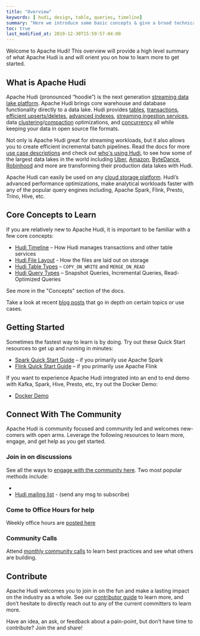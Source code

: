 ```yaml
---
title: "Overview"
keywords: [ hudi, design, table, queries, timeline]
summary: "Here we introduce some basic concepts & give a broad technical overview of Hudi"
toc: true
last_modified_at: 2019-12-30T15:59:57-04:00
---
```



Welcome to Apache Hudi! This overview will provide a high level summary of what Apache Hudi is and will orient you on
how to learn more to get started.

## What is Apache Hudi
Apache Hudi (pronounced “hoodie”) is the next generation [streaming data lake platform](/blog/2021/07/21/streaming-data-lake-platform).
Apache Hudi brings core warehouse and database functionality directly to a data lake. Hudi provides [tables](/docs/0.10.0/table_management),
[transactions](/docs/timeline), [efficient upserts/deletes](/docs/write_operations), [advanced indexes](/docs/indexing),
[streaming ingestion services](/docs/hoodie_streaming_ingestion), data [clustering](/docs/clustering)/[compaction](/docs/compaction) optimizations,
and [concurrency](/docs/concurrency_control) all while keeping your data in open source file formats.

Not only is Apache Hudi great for streaming workloads, but it also allows you to create efficient incremental batch pipelines.
Read the docs for more [use case descriptions](/docs/use_cases) and check out [who's using Hudi](/powered-by), to see how some of the
largest data lakes in the world including [Uber](https://eng.uber.com/uber-big-data-platform/), [Amazon](https://aws.amazon.com/blogs/big-data/how-amazon-transportation-service-enabled-near-real-time-event-analytics-at-petabyte-scale-using-aws-glue-with-apache-hudi/),
[ByteDance](http://hudi.apache.org/blog/2021/09/01/building-eb-level-data-lake-using-hudi-at-bytedance),
[Robinhood](https://s.apache.org/hudi-robinhood-talk) and more are transforming their production data lakes with Hudi.

Apache Hudi can easily be used on any [cloud storage platform](/docs/cloud).
Hudi’s advanced performance optimizations, make analytical workloads faster with any of
the popular query engines including, Apache Spark, Flink, Presto, Trino, Hive, etc.

## Core Concepts to Learn
If you are relatively new to Apache Hudi, it is important to be familiar with a few core concepts:
- [Hudi Timeline](/docs/timeline) – How Hudi manages transactions and other table services
- [Hudi File Layout](/docs/file_layouts) - How the files are laid out on storage
- [Hudi Table Types](/docs/table_types) – `COPY_ON_WRITE` and `MERGE_ON_READ`
- [Hudi Query Types](/docs/table_types#query-types) – Snapshot Queries, Incremental Queries, Read-Optimized Queries

See more in the "Concepts" section of the docs.

Take a look at recent [blog posts](/blog) that go in depth on certain topics or use cases.

## Getting Started
Sometimes the fastest way to learn is by doing. Try out these Quick Start resources to get up and running in minutes:
- [Spark Quick Start Guide](/docs/quick-start-guide) – if you primarily use Apache Spark
- [Flink Quick Start Guide](/docs/flink-quick-start-guide) – if you primarily use Apache Flink

If you want to experience Apache Hudi integrated into an end to end demo with Kafka, Spark, Hive, Presto, etc, try out the Docker Demo:
- [Docker Demo](/docs/docker_demo)

## Connect With The Community
Apache Hudi is community focused and community led and welcomes new-comers with open arms. Leverage the following
resources to learn more, engage, and get help as you get started.

### Join in on discussions
See all the ways to [engage with the community here](/community/get-involved). Two most popular methods include:
- <SlackCommunity title="Hudi Slack Channel" />
- [Hudi mailing list](mailto:users-subscribe@hudi.apache.org) - (send any msg to subscribe)

### Come to Office Hours for help
Weekly office hours are [posted here](/community/office_hours)

### Community Calls
Attend [monthly community calls](/community/syncs#monthly-community-call) to learn best practices and see what others are building.

## Contribute
Apache Hudi welcomes you to join in on the fun and make a lasting impact on the industry as a whole. See our
[contributor guide](/contribute/how-to-contribute) to learn more, and don’t hesitate to directly reach out to any of the
current committers to learn more.

Have an idea, an ask, or feedback about a pain-point, but don’t have time to contribute? Join the <SlackCommunity title="Hudi Slack Channel" />
and share!
